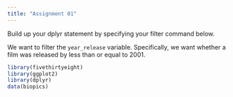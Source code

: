 ```yaml
---
title: "Assignment 01"
---
```


Build up your dplyr statement by specifying your filter command below.

We want to filter the `year_release` variable. Specifically, we want whether a film was released by less than or equal to 2001.

```r
library(fivethirtyeight)
library(ggplot2)
library(dplyr)
data(biopics)
```